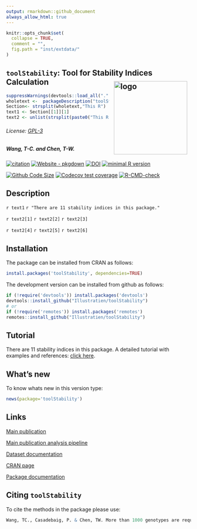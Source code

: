 ```yaml
---
output: rmarkdown::github_document
always_allow_html: true
---
```

<!-- README.md is generated from README.Rmd. Please edit that file -->

```r
knitr::opts_chunk$set(
  collapse = TRUE,
  comment = "",
  fig.path = "inst/extdata/"
)
```

## `toolStability`: Tool for Stability Indices Calculation  <img src="https://raw.githubusercontent.com/Illustratien/toolStability/master/inst/extdata/toolStability.png" align="right" alt="logo" width="200" height = "200" style = "padding: 10px; border: none; float: right;">

```r
suppressWarnings(devtools::load_all("."))
wholetext <-  packageDescription("toolStability", fields = "Description")
Section<- strsplit(wholetext,"This R")
text1 <- Section[[1]][1]
text2 <- unlist(strsplit(paste0("This R",Section[[1]][2]),"\n"))
```

###### License: [GPL-3](https://www.r-project.org/Licenses/)
<!-- Version : [`r getNamespaceVersion("toolStability")`](https://illustratien.github.io/toolStability/articles/toolStability.html#version-history); -->

##### *Wang, T-C. and Chen, T-W.*

<!-- badges: start -->
[![citation](https://img.shields.io/badge/Publication-Wang_et_al_2023-20639b)](https://link.springer.com/article/10.1007/s00122-023-04264-7)
[![Website - pkgdown](https://img.shields.io/badge/website-githubpage-green)](https://Illustratien.github.io/toolStability/)
[![DOI](https://zenodo.org/badge/203346020.svg)](https://zenodo.org/badge/latestdoi/203346020)
[![minimal R version](https://img.shields.io/badge/R>%3D-3.5.0-6666ff.svg?logo=R)](https://cran.r-project.org/)
<!-- [![License: GPL v3](https://img.shields.io/badge/License-GPL%20v3-blue.svg)](https://www.gnu.org/licenses/gpl-3.0) -->
<!-- [![CRAN_Status_Badge](https://www.r-pkg.org/badges/version-last-release/toolStability)](https://cran.r-project.org/package=toolStability) -->

<!-- # ```{r, results='asis', echo=FALSE} -->
<!-- # dver <- ifelse(test = gsub("(.\\.)(\\d+)(\\..)", "", getNamespaceVersion("toolStability")) != "", -->
<!-- #                yes = getNamespaceVersion("toolStability"), -->
<!-- #                no = gsub("Version:\\s*", "", readLines(paste0("https://raw.githubusercontent.com/", "Illustratien/toolStability", "/master/DESCRIPTION"))[grep("Version:", readLines(paste0("https://raw.githubusercontent.com/", "Illustratien/toolStability", "/master/DESCRIPTION")))])) -->
<!-- #  -->
<!-- # # cat(paste("[![develVersion](https://img.shields.io/badge/devel%20version-", dver, "-orange.svg)](https://github.com/Illustratien/toolStability)", sep = "")) -->
<!-- # ``` -->
[![Github Code Size](https://img.shields.io/github/languages/code-size/Illustratien/toolStability.svg)](https://github.com/Illustratien/toolStability)
[![Codecov test coverage](https://codecov.io/gh/Illustratien/toolStability/branch/master/graph/badge.svg)](https://app.codecov.io/gh/Illustratien/toolStability?branch=master)
[![R-CMD-check](https://github.com/Illustratien/toolStability/workflows/R-CMD-check/badge.svg)](https://github.com/Illustratien/toolStability/actions)
<!-- [![Last-changedate](https://img.shields.io/badge/last%20change-`r gsub('-', '--', Sys.Date())`-yellowgreen.svg)](https://github.com/Illustratien/toolStability/commits/master) -->


<!-- [![.](https://raw.githubusercontent.com/vitr/google-analytics-beacon/master/static/badge-flat.gif)](https://github.com/Illustratien/google-analytics-beacon) -->
<!-- [![rstudio mirror downloads](https://cranlogs.r-pkg.org/badges/grand-total/toolStability?color=green)](https://CRAN.R-project.org/package=toolStability) -->

<!-- badges: end -->

## Description
<!-- `r packageDescription("toolStability", fields = "Description")` -->
<!-- `r gsub("\\n", "  ", packageDescription("toolStability", fields = "Description"))` -->
`r text1` `r "There are 11 stability indices in this package."`

`r text2[1]`
`r text2[2]`
`r text2[3]`

`r text2[4]`
`r text2[5]`
`r text2[6]`

<!-- `r text2[7]``r " (see tutorial for detailed information)"` -->

<!-- `r text2[8]` -->

<!-- `r text2[9]` -->

<!-- `r text2[10]` -->

<!-- `r text2[11]` -->

<!-- `r text2[12]`  -->

<!-- `r text2[13]` -->

<!-- `r text2[14]` `r " https://www.jstor.org/stable/2531698"` -->

<!-- `r text2[15]`  -->

<!-- `r text2[16]` `r " https://www.nature.com/articles/hdy197287"` -->

<!-- `r text2[17]` -->

<!-- `r text2[18]` -->
## Installation
The package can be installed from CRAN as follows:

```r
install.packages('toolStability', dependencies=TRUE)
```

The development version can be installed from github as follows:

```r
if (!require('devtools')) install.packages('devtools')
devtools::install_github("Illustratien/toolStability")
# or
if (!require('remotes')) install.packages('remotes')
remotes::install_github("Illustratien/toolStability")
```

## Tutorial
There are 11 stability indices in this package. A detailed tutorial with examples and references:
 [click here](https://illustratien.github.io/toolStability/articles/toolStability.html).

## What's new
To know whats new in this version type:

```r
news(package='toolStability')
```

## Links
[Main publication](https://link.springer.com/article/10.1007/s00122-023-04264-7)

[Main publication analysis pipeline](https://github.com/Illustratien/Wang_2023_TAAG/tree/V1.0.0)

[Dataset documentation](https://doi.org/10.5281/zenodo.4729636)

[CRAN page](https://cran.r-project.org/package=toolStability)

[Package documentation](https://doi.org/10.5281/zenodo.5804212)

## Citing `toolStability`
To cite the methods in the package please use:

```r
Wang, TC., Casadebaig, P. & Chen, TW. More than 1000 genotypes are required to derive robust relationships between yield, yield stability and physiological parameters: a computational study on wheat crop. Theor Appl Genet 136, 34 (2023). https://doi.org/10.1007/s00122-023-04264-7
```

<!-- # ```{r, echo = FALSE} -->
<!-- # detach("package:toolStability", unload=TRUE) -->
<!-- # suppressPackageStartupMessages(library(toolStability)) -->
<!-- # cit <- citation("toolStability") -->
<!-- # yr <- format(Sys.Date(), "%Y") -->
<!-- # cit[1]$year <- yr -->
<!-- # oc <- class(cit) -->
<!-- #  -->
<!-- # cit <- unclass(cit) -->
<!-- # attr(cit[[1]],"textVersion") <- gsub("\\(\\)", -->
<!-- #                                      paste("\\(", yr, "\\)", sep = ""), -->
<!-- #                                      attr(cit[[1]],"textVersion")) -->
<!-- # class(cit) <- oc -->
<!-- # cit -->
<!-- ``` -->
